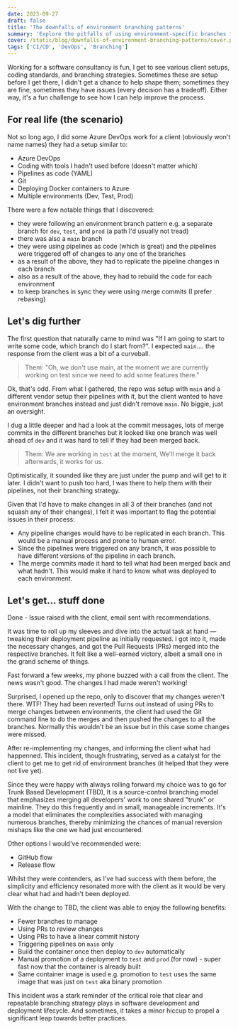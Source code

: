 ```yaml
---
date: 2023-09-27
draft: false
title: 'The downfalls of environment branching patterns'
summary: 'Explore the pitfalls of using environment-specific branches in CI/CD pipelines and discover how trunk-based branching and binary promotion can streamline your DevOps process. Optimize your CI/CD workflow for efficiency and consistency.'
cover: /static/blog/downfalls-of-environment-branching-patterns/cover.png
tags: ['CI/CD', 'DevOps', 'Branching']
---
```


Working for a software consultancy is fun, I get to see various client setups, coding standards, and branching strategies. Sometimes these are setup before I get there, I didn't get a chance to help shape them; sometimes they are fine, sometimes they have issues (every decision has a tradeoff). Either way, it's a fun challenge to see how I can help improve the process.

## For real life (the scenario)

Not so long ago, I did some Azure DevOps work for a client (obviously won't name names) they had a setup similar to:

- Azure DevOps
- Coding with tools I hadn't used before (doesn't matter which)
- Pipelines as code (YAML)
- Git
- Deploying Docker containers to Azure
- Multiple environments (Dev, Test, Prod)

There were a few notable things that I discovered:

- they were following an environment branch pattern e.g. a separate branch for `dev`, `test`, and `prod` (a path I'd usually not tread)
- there was also a `main` branch
- they were using pipelines as code (which is great) and the pipelines were triggered off of changes to any one of the branches
- as a result of the above, they had to replicate the pipeline changes in each branch
- also as a result of the above, they had to rebuild the code for each environment
- to keep branches in sync they were using merge commits (I prefer rebasing)

## Let's dig further

The first question that naturally came to mind was "If I am going to start to write some code, which branch do I start from?". I expected `main`.... the response from the client was a bit of a curveball.

> Them: "Oh, we don't use main, at the moment we are currently working on test since we need to add some features there."

Ok, that's odd. From what I gathered, the repo was setup with `main` and a different vendor setup their pipelines with it, but the client wanted to have environment branches instead and just didn't remove `main`. No biggie, just an oversight.

I dug a little deeper and had a look at the commit messages, lots of merge commits in the different branches but it looked like one branch was well ahead of `dev` and it was hard to tell if they had been merged back. 

> Them: We are working in `test` at the moment, We'll merge it back afterwards, it works for us.

Optimistically, it sounded like they are just under the pump and will get to it later. I didn't want to push too hard, I was there to help them with their pipelines, not their branching strategy.

Given that I'd have to make changes in all 3 of their branches (and not squash any of their changes), I felt it was important to flag the potential issues in their process:

- Any pipeline changes would have to be replicated in each branch. This would be a manual process and prone to human error.
- Since the pipelines were triggered on any branch, it was possible to have different versions of the pipeline in each branch.
- The merge commits made it hard to tell what had been merged back and what hadn't. This would make it hard to know what was deployed to each environment.

## Let's get... stuff done

Done - Issue raised with the client, email sent with recommendations.

It was time to roll up my sleeves and dive into the actual task at hand — tweaking their deployment pipeline as initially requested. I got into it, made the necessary changes, and got the Pull Requests (PRs) merged into the respective branches. It felt like a well-earned victory, albeit a small one in the grand scheme of things.

Fast forward a few weeks, my phone buzzed with a call from the client. The news wasn't good. The changes I had made weren't working! 

Surprised, I opened up the repo, only to discover that my changes weren't there. WTF! They had been reverted! Turns out instead of using PRs to merge changes between environments, the client had used the Git command line to do the merges and then pushed the changes to all the branches. Normally this wouldn't be an issue but in this case some changes were missed.

After re-implementing my changes, and informing the client what had happenned. This incident, though frustrating, served as a catalyst for the client to get me to get rid of environment branches (it helped that they were not live yet).

Since they were happy with always rolling forward my choice was to go for Trunk Based Development (TBD), It is a source-control branching model that emphasizes merging all developers' work to one shared "trunk" or mainline. They do this frequently and in small, manageable increments. It's a model that eliminates the complexities associated with managing numerous branches, thereby minimizing the chances of manual reversion mishaps like the one we had just encountered.

Other options I would've recommended were:

- GitHub flow
- Release flow

Whilst they were contenders, as I've had success with them before, the simplicity and efficiency resonated more with the client as it would be very clear what had and hadn't been deployed.

With the change to TBD, the client was able to enjoy the following benefits:

- Fewer branches to manage
- Using PRs to review changes
- Using PRs to have a linear commit history
- Triggering pipelines on `main` only
- Build the container once then deploy to `dev` automatically
- Manual promotion of a deployment to `test` and `prod` (for now) - super fast now that the container is already built
- Same container image is used e.g. promotion to `test` uses the same image that was just on `test` aka binary promotion

This incident was a stark reminder of the critical role that clear and repeatable branching strategy plays in software development and deployment lifecycle. And sometimes, it takes a minor hiccup to propel a significant leap towards better practices.
